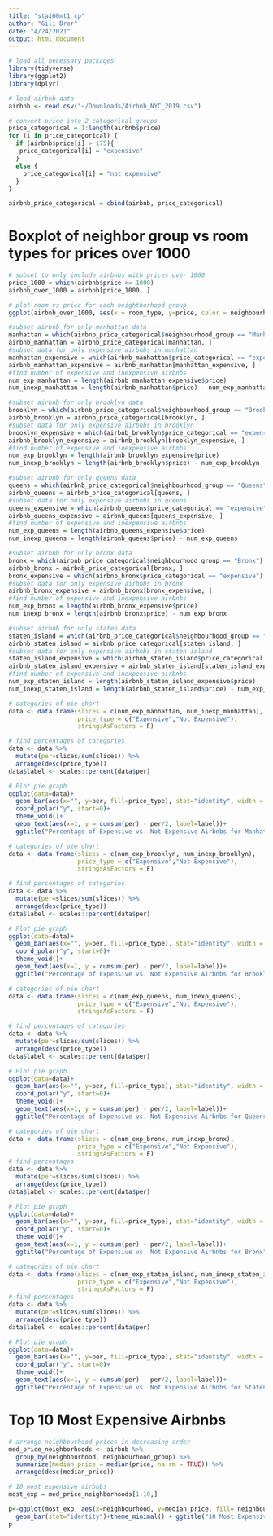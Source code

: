 ```yaml
---
title: "sta160mt1 cp"
author: "Gili Dror"
date: "4/24/2021"
output: html_document
---
```


```r
# load all necessary packages
library(tidyverse)
library(ggplot2)
library(dplyr)
```

```r
# load airbnb data
airbnb <- read.csv("~/Downloads/Airbnb_NYC_2019.csv")
```

```r

# convert price into 2 categorical groups
price_categorical = 1:length(airbnb$price)
for (i in price_categorical) {
  if (airbnb$price[i] > 175){
   price_categorical[i] = "expensive"
  }
  else {
    price_categorical[i] = "not expensive"
  }
}

airbnb_price_categorical = cbind(airbnb, price_categorical)
```

# Boxplot of neighbor group vs room types for prices over 1000

```r
# subset to only include airbnbs with prices over 1000
price_1000 = which(airbnb$price >= 1000)
airbnb_over_1000 = airbnb[price_1000, ]

# plot room vs price for each neightborhood group
ggplot(airbnb_over_1000, aes(x = room_type, y=price, color = neighbourhood_group))+ geom_boxplot() + ggtitle("Price Per Room Type for Each Neighbourhood Group")
```


```r
#subset airbnb for only manhattan data
manhattan = which(airbnb_price_categorical$neighbourhood_group == "Manhattan")
airbnb_manhattan = airbnb_price_categorical[manhattan, ]
#subset data for only expensive airbnbs in manhattan
manhattan_expensive = which(airbnb_manhattan$price_categorical == "expensive")
airbnb_manhattan_expensive = airbnb_manhattan[manhattan_expensive, ]
#find number of expensive and inexpensive airbnbs
num_exp_manhattan = length(airbnb_manhattan_expensive$price)
num_inexp_manhattan = length(airbnb_manhattan$price) - num_exp_manhattan

#subset airbnb for only brooklyn data
brooklyn = which(airbnb_price_categorical$neighbourhood_group == "Brooklyn")
airbnb_brooklyn = airbnb_price_categorical[brooklyn, ]
#subset data for only expensive airbnbs in brooklyn
brooklyn_expensive = which(airbnb_brooklyn$price_categorical == "expensive")
airbnb_brooklyn_expensive = airbnb_brooklyn[brooklyn_expensive, ]
#find number of expensive and inexpensive airbnbs
num_exp_brooklyn = length(airbnb_brooklyn_expensive$price)
num_inexp_brooklyn = length(airbnb_brooklyn$price) - num_exp_brooklyn

#subset airbnb for only queens data
queens = which(airbnb_price_categorical$neighbourhood_group == "Queens")
airbnb_queens = airbnb_price_categorical[queens, ]
#subset data for only expensive airbnbs in queens
queens_expensive = which(airbnb_queens$price_categorical == "expensive")
airbnb_queens_expensive = airbnb_queens[queens_expensive, ]
#find number of expensive and inexpensive airbnbs
num_exp_queens = length(airbnb_queens_expensive$price)
num_inexp_queens = length(airbnb_queens$price) - num_exp_queens

#subset airbnb for only bronx data
bronx = which(airbnb_price_categorical$neighbourhood_group == "Bronx")
airbnb_bronx = airbnb_price_categorical[bronx, ]
bronx_expensive = which(airbnb_bronx$price_categorical == "expensive")
#subset data for only expensive airbnbs in bronx
airbnb_bronx_expensive = airbnb_bronx[bronx_expensive, ]
#find number of expensive and inexpensive airbnbs
num_exp_bronx = length(airbnb_bronx_expensive$price)
num_inexp_bronx = length(airbnb_bronx$price) - num_exp_bronx

#subset airbnb for only staten data
staten_island = which(airbnb_price_categorical$neighbourhood_group == "Staten Island")
airbnb_staten_island = airbnb_price_categorical[staten_island, ]
#subset data for only expensive airbnbs in staten island
staten_island_expensive = which(airbnb_staten_island$price_categorical == "expensive")
airbnb_staten_island_expensive = airbnb_staten_island[staten_island_expensive, ]
#find number of expensive and inexpensive airbnbs
num_exp_staten_island = length(airbnb_staten_island_expensive$price)
num_inexp_staten_island = length(airbnb_staten_island$price) - num_exp_staten_island
```

```r
# categories of pie chart
data <- data.frame(slices = c(num_exp_manhattan, num_inexp_manhattan),
                   price_type = c("Expensive","Not Expensive"),
                   stringsAsFactors = F)

# find percentages of categories
data <- data %>% 
  mutate(per=slices/sum(slices)) %>% 
  arrange(desc(price_type))
data$label <- scales::percent(data$per)

# Plot pie graph
ggplot(data=data)+
  geom_bar(aes(x="", y=per, fill=price_type), stat="identity", width = 1)+
  coord_polar("y", start=0)+
  theme_void()+
  geom_text(aes(x=1, y = cumsum(per) - per/2, label=label))+
  ggtitle("Percentage of Expensive vs. Not Expensive Airbnbs for Manhattan")

```

```r
# categories of pie chart
data <- data.frame(slices = c(num_exp_brooklyn, num_inexp_brooklyn),
                   price_type = c("Expensive","Not Expensive"),
                   stringsAsFactors = F)

# find percentages of categories
data <- data %>% 
  mutate(per=slices/sum(slices)) %>% 
  arrange(desc(price_type))
data$label <- scales::percent(data$per)

# Plot pie graph
ggplot(data=data)+
  geom_bar(aes(x="", y=per, fill=price_type), stat="identity", width = 1)+
  coord_polar("y", start=0)+
  theme_void()+
  geom_text(aes(x=1, y = cumsum(per) - per/2, label=label))+
  ggtitle("Percentage of Expensive vs. Not Expensive Airbnbs for Brooklyn")

```

```r
# categories of pie chart
data <- data.frame(slices = c(num_exp_queens, num_inexp_queens),
                   price_type = c("Expensive","Not Expensive"),
                   stringsAsFactors = F)

# find percentages of categories
data <- data %>% 
  mutate(per=slices/sum(slices)) %>% 
  arrange(desc(price_type))
data$label <- scales::percent(data$per)

# Plot pie graph
ggplot(data=data)+
  geom_bar(aes(x="", y=per, fill=price_type), stat="identity", width = 1)+
  coord_polar("y", start=0)+
  theme_void()+
  geom_text(aes(x=1, y = cumsum(per) - per/2, label=label))+
  ggtitle("Percentage of Expensive vs. Not Expensive Airbnbs for Queens")

```

```r
# categories of pie chart
data <- data.frame(slices = c(num_exp_bronx, num_inexp_bronx),
                   price_type = c("Expensive","Not Expensive"),
                   stringsAsFactors = F)
# find percentages
data <- data %>% 
  mutate(per=slices/sum(slices)) %>% 
  arrange(desc(price_type))
data$label <- scales::percent(data$per)

# Plot pie graph
ggplot(data=data)+
  geom_bar(aes(x="", y=per, fill=price_type), stat="identity", width = 1)+
  coord_polar("y", start=0)+
  theme_void()+
  geom_text(aes(x=1, y = cumsum(per) - per/2, label=label))+
  ggtitle("Percentage of Expensive vs. Not Expensive Airbnbs for Bronx")

```

```r
# categories of pie chart
data <- data.frame(slices = c(num_exp_staten_island, num_inexp_staten_island),
                   price_type = c("Expensive","Not Expensive"),
                   stringsAsFactors = F)
# find percentages
data <- data %>% 
  mutate(per=slices/sum(slices)) %>% 
  arrange(desc(price_type))
data$label <- scales::percent(data$per)

# Plot pie graph
ggplot(data=data)+
  geom_bar(aes(x="", y=per, fill=price_type), stat="identity", width = 1)+
  coord_polar("y", start=0)+
  theme_void()+
  geom_text(aes(x=1, y = cumsum(per) - per/2, label=label))+
  ggtitle("Percentage of Expensive vs. Not Expensive Airbnbs for Staten Island")

```


# Top 10 Most Expensive Airbnbs

```r
# arrange neighbourhood prices in decreasing order 
med_price_neighborhoods <- airbnb %>%
  group_by(neighbourhood, neighbourhood_group) %>%
  summarize(median_price = median(price, na.rm = TRUE)) %>%
  arrange(desc(median_price))

# 10 most expensive airbnbs
most_exp = med_price_neighborhoods[1:10,]

p<-ggplot(most_exp, aes(x=neighbourhood, y=median_price, fill= neighbourhood_group)) +
  geom_bar(stat="identity")+theme_minimal() + ggtitle("10 Most Expensive Neighbourhoods by Median")
p
```

